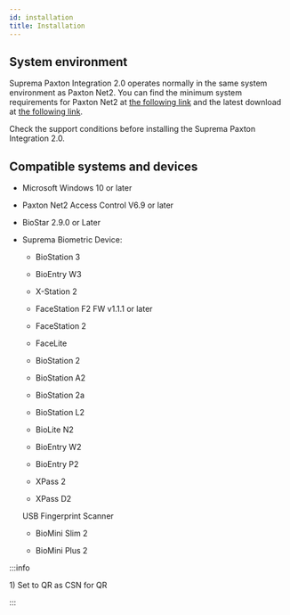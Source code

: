 ```yaml
---
id: installation
title: Installation
---
```


## System environment

Suprema Paxton Integration 2.0 operates normally in the same system environment as Paxton Net2. You can find the minimum system requirements for Paxton Net2 at [the following link](https://www.paxton-access.com/systems/net2/access-control-software/net2-software-compatibility-and-support/) and the latest download at [the following link](https://paxton.info/1438).

Check the support conditions before installing the Suprema Paxton Integration 2.0.

## Compatible systems and devices

* Microsoft Windows 10 or later

* Paxton Net2 Access Control V6.9 or later

* BioStar 2.9.0 or Later

* Suprema Biometric Device:

  * BioStation 3 <sup id='setqr_dest'><a href='#setqr'></a></sup>

  * BioEntry W3

  * X-Station 2 <sup id='dupl'><a href='#setqr'></a></sup>

  * FaceStation F2 FW v1.1.1 or later

  * FaceStation 2

  * FaceLite

  * BioStation 2

  * BioStation A2

  * BioStation 2a

  * BioStation L2

  * BioLite N2

  * BioEntry W2

  * BioEntry P2

  * XPass 2

  * XPass D2

  USB Fingerprint Scanner

  * BioMini Slim 2

  * BioMini Plus 2


:::info

<Anno id='setqr'>1)</Anno> Set to QR as CSN for QR

:::